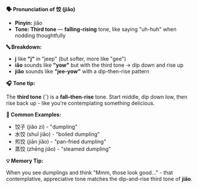 **🗣️ Pronunciation of 饺 (jiǎo)**

- **Pinyin:** jiǎo
- **Tone: Third tone** — **falling-rising** tone, like saying "uh-huh" when nodding thoughtfully

**🔤 Breakdown:**

- **j** like **"j"** in "jeep" (but softer, more like "gee")
- **iǎo** sounds like **"yow"** but with the third tone → dip down and rise up
- **jiǎo** sounds like **"jee-yow"** with a dip-then-rise pattern

**🎧 Tone tip:**

The **third tone** (ˇ) is a **fall–then-rise** tone. Start middle, dip down low, then rise back up -
like you're contemplating something delicious.

**📝 Common Examples:**

- 饺子 (jiǎo zi) - "dumpling"
- 水饺 (shuǐ jiǎo) - "boiled dumpling"
- 煎饺 (jiān jiǎo) - "pan-fried dumpling"
- 蒸饺 (zhēng jiǎo) - "steamed dumpling"

**💡 Memory Tip:**

When you see dumplings and think "Mmm, those look good..." - that contemplative, appreciative tone
matches the dip-and-rise third tone of **jiǎo**.
